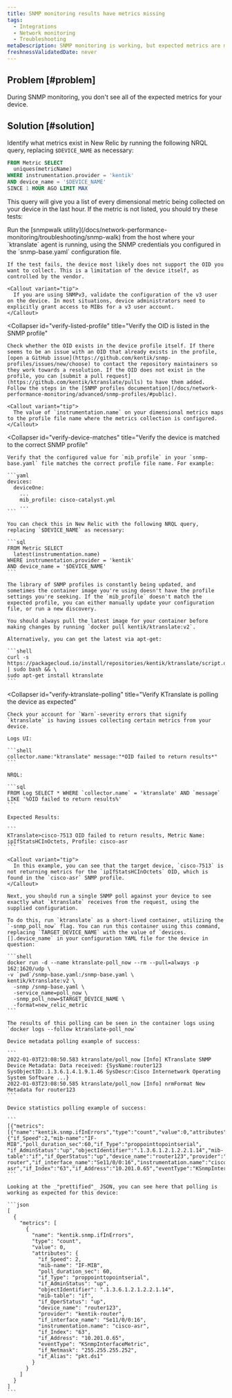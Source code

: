```yaml
---
title: SNMP monitoring results have metrics missing
tags:
  - Integrations
  - Network monitoring
  - Troubleshooting
metaDescription: SNMP monitoring is working, but expected metrics are missing.
freshnessValidatedDate: never
---
```


## Problem [#problem]

During SNMP monitoring, you don't see all of the expected metrics for your device.

## Solution [#solution]

Identify what metrics exist in New Relic by running the following NRQL query, replacing `$DEVICE_NAME` as necessary:

```sql
FROM Metric SELECT 
  uniques(metricName) 
WHERE instrumentation.provider = 'kentik' 
AND device_name = '$DEVICE_NAME'
SINCE 1 HOUR AGO LIMIT MAX
```

This query will give you a list of every dimensional metric being collected on your device in the last hour. If the metric is not listed, you should try these tests:

<CollapserGroup>
  <Collapser
    id="verify-device-response"
    title="Verify the device responds to target OID"
  >
    Run the [snmpwalk utility](/docs/network-performance-monitoring/troubleshooting/snmp-walk) from the host where your `ktranslate` agent is running, using the SNMP credentials you configured in the `snmp-base.yaml` configuration file.

    If the test fails, the device most likely does not support the OID you want to collect. This is a limitation of the device itself, as controlled by the vendor.

    <Callout variant="tip">
      If you are using SNMPv3, validate the configuration of the v3 user on the device. In most situations, device administrators need to explicitly grant access to MIBs for a v3 user account.
    </Callout>
  </Collapser>

  <Collapser
    id="verify-listed-profile"
    title="Verify the OID is listed in the SNMP profile"
  >
    Check whether the OID exists in the device profile itself. If there seems to be an issue with an OID that already exists in the profile, [open a GitHub issue](https://github.com/kentik/snmp-profiles/issues/new/choose) to contact the repository maintainers so they work towards a resolution. If the OID does not exist in the profile, you can [submit a pull request](https://github.com/kentik/ktranslate/pulls) to have them added. Follow the steps in the [SNMP profiles documentation](/docs/network-performance-monitoring/advanced/snmp-profiles/#public).

    <Callout variant="tip">
      The value of `instrumentation.name` on your dimensional metrics maps to the profile file name where the metrics collection is configured.
    </Callout>
  </Collapser>

  <Collapser
    id="verify-device-matches"
    title="Verify the device is matched to the correct SNMP profile"
  >
    Verify that the configured value for `mib_profile` in your `snmp-base.yaml` file matches the correct profile file name. For example:

    ```yaml
    devices:
      deviceOne:
        ...
        mib_profile: cisco-catalyst.yml
        ...
    ```

    You can check this in New Relic with the following NRQL query, replacing `$DEVICE_NAME` as necessary:

    ```sql
    FROM Metric SELECT
      latest(instrumentation.name)
    WHERE instrumentation.provider = 'kentik'
    AND device_name = '$DEVICE_NAME'
    ```

    The library of SNMP profiles is constantly being updated, and sometimes the container image you're using doesn't have the profile settings you're seeking. If the `mib_profile` doesn't match the expected profile, you can either manually update your configuration file, or run a new discovery.

    You should always pull the latest image for your container before making changes by running `docker pull kentik/ktranslate:v2`.

    Alternatively, you can get the latest via apt-get:

    ```shell
    curl -s https://packagecloud.io/install/repositories/kentik/ktranslate/script.deb.sh | sudo bash && \
    sudo apt-get install ktranslate
    ```
  </Collapser>

  <Collapser
    id="verify-ktranslate-polling"
    title="Verify KTranslate is polling the device as expected"
  >
    Check your account for `Warn`-severity errors that signify `ktranslate` is having issues collecting certain metrics from your device.

    Logs UI:

    ```shell
    collector.name:"ktranslate" message:"*OID failed to return results*"
    ```

    NRQL:

    ```sql
    FROM Log SELECT * WHERE `collector.name` = 'ktranslate' AND `message` LIKE '%OID failed to return results%'
    ```

    Expected Results:

    ```
    KTranslate>cisco-7513 OID failed to return results, Metric Name: ipIfStatsHCInOctets, Profile: cisco-asr
    ```

    <Callout variant="tip">
      In this example, you can see that the target device, `cisco-7513` is not returning metrics for the `ipIfStatsHCInOctets` OID, which is found in the `cisco-asr` SNMP profile.
    </Callout>

    Next, you should run a single SNMP poll against your device to see exactly what `ktranslate` receives from the request, using the supplied configuration.

    To do this, run `ktranslate` as a short-lived container, utilizing the `-snmp_poll_now` flag. You can run this container using this command, replacing `TARGET_DEVICE_NAME` with the value of `devices.[].device_name` in your configuration YAML file for the device in question:

    ```shell
    docker run -d --name ktranslate-poll_now --rm --pull=always -p 162:1620/udp \
    -v `pwd`/snmp-base.yaml:/snmp-base.yaml \
    kentik/ktranslate:v2 \
      -snmp /snmp-base.yaml \
      -service_name=poll_now \
      -snmp_poll_now=$TARGET_DEVICE_NAME \
      -format=new_relic_metric
    ```

    The results of this polling can be seen in the container logs using `docker logs --follow ktranslate-poll_now`

    Device metadata polling example of success:

    ```
    2022-01-03T23:08:50.583 ktranslate/poll_now [Info] KTranslate SNMP Device Metadata: Data received: {SysName:router123 SysObjectID:.1.3.6.1.4.1.9.1.46 SysDescr:Cisco Internetwork Operating System Software ...}
    2022-01-03T23:08:50.585 ktranslate/poll_now [Info] nrmFormat New Metadata for router123
    ```

    Device statistics polling example of success:

    ```
    [{"metrics":[{"name":"kentik.snmp.ifInErrors","type":"count","value":0,"attributes":{"if_Speed":2,"mib-name":"IF-MIB","poll_duration_sec":60,"if_Type":"proppointtopointserial", "if_AdminStatus":"up","objectIdentifier":".1.3.6.1.2.1.2.2.1.14","mib-table":"if","if_OperStatus":"up","device_name":"router123","provider":"kentik-router","if_interface_name":"Se11/0/0:16","instrumentation.name":"cisco-asr","if_Index":"63","if_Address":"10.201.0.65","eventType":"KSnmpInterfaceMetric","if_Netmask":"255.255.255.252","if_Alias":"pkt.ds1"}}]...}]
    ```

    Looking at the _"prettified"_ JSON, you can see here that polling is working as expected for this device:

    ```json
    [
      {
        "metrics": [
          {
            "name": "kentik.snmp.ifInErrors",
            "type": "count",
            "value": 0,
            "attributes": {
              "if_Speed": 2,
              "mib-name": "IF-MIB",
              "poll_duration_sec": 60,
              "if_Type": "proppointtopointserial",
              "if_AdminStatus": "up",
              "objectIdentifier": ".1.3.6.1.2.1.2.2.1.14",
              "mib-table": "if",
              "if_OperStatus": "up",
              "device_name": "router123",
              "provider": "kentik-router",
              "if_interface_name": "Se11/0/0:16",
              "instrumentation.name": "cisco-asr",
              "if_Index": "63",
              "if_Address": "10.201.0.65",
              "eventType": "KSnmpInterfaceMetric",
              "if_Netmask": "255.255.255.252",
              "if_Alias": "pkt.ds1"
            }
          }
        ]
      }
    ]
    ```
  </Collapser>
</CollapserGroup>
